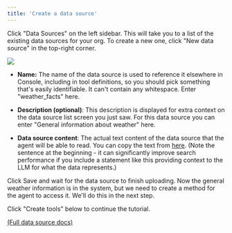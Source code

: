 ```yaml
---
title: 'Create a data source'
---
```


Click "Data Sources" on the left sidebar. This will take you to a list of the existing data sources for your org. To create a new one, click "New data source" in the top-right corner.

![](/mintlify/images/create_new_data_source_03_11.jpg)

* **Name:** The name of the data source is used to reference it elsewhere in Console, including in tool definitions, so you should pick something that's easily identifiable. It can't contain any whitespace. Enter "weather\_facts" here.

* **Description (optional)**: This description is displayed for extra context on the data source list screen you just saw. For this data source you can enter "General information about weather" here.

* **Data source content**: The actual text content of the data source that the agent will be able to read. You can copy the text from [here](/buildFirstAgent/ExampleDataSource.mdx). (Note the sentence at the beginning - it can significantly improve search performance if you include a statement like this providing context to the LLM for what the data represents.)

Click Save and wait for the data source to finish uploading. Now the general weather information is in the system, but we need to create a method for the agent to access it. We'll do this in the next step.

Click "Create tools" below to continue the tutorial.

[(Full data source docs)](/Resources/DataSources.mdx)